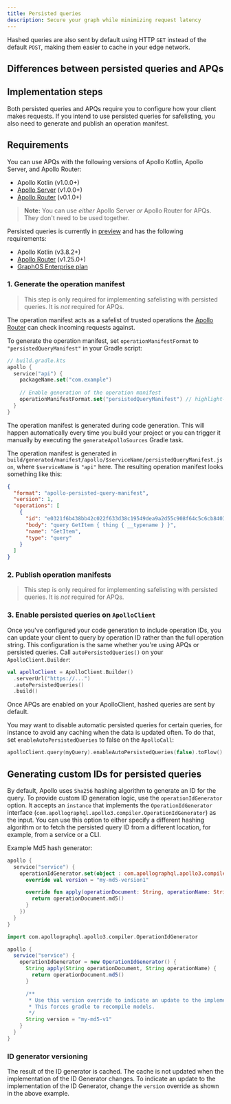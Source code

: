 ```yaml
---
title: Persisted queries 
description: Secure your graph while minimizing request latency
---
```


<ClientPQIntro />

Hashed queries are also sent by default using HTTP `GET` instead of the default `POST`, making them easier to cache in your edge network.

## Differences between persisted queries and APQs

<ClientPQDifferences />

## Implementation steps

Both persisted queries and APQs require you to configure how your client makes requests. If you intend to use persisted queries for safelisting, you also need to generate and publish an operation manifest.

<ClientPQImplementation />

## Requirements

You can use APQs with the following versions of Apollo Kotlin, Apollo Server, and Apollo Router:
- Apollo Kotlin (v1.0.0+)
- [Apollo Server](/apollo-server/) (v1.0.0+)
- [Apollo Router](/router) (v0.1.0+)

> **Note:** You can use _either_ Apollo Server _or_ Apollo Router for APQs. They don't need to be used together.

Persisted queries is currently in [preview](/resources/product-launch-stages#preview) and has the following requirements:
- Apollo Kotlin (v3.8.2+)
- [Apollo Router](/router) (v1.25.0+)
- [GraphOS Enterprise plan](/graphos/enterprise/)

### 1. Generate the operation manifest

> This step is only required for implementing safelisting with persisted queries. It is _not_ required for APQs.

The operation manifest acts as a safelist of trusted operations the [Apollo Router](/router/) can check incoming requests against. 

To generate the operation manifest, set `operationManifestFormat` to `"persistedQueryManifest"` in your Gradle script:

```kotlin
// build.gradle.kts
apollo {
  service("api") {
    packageName.set("com.example")
    
    // Enable generation of the operation manifest
    operationManifestFormat.set("persistedQueryManifest") // highlight-line 
  }
}
```

The operation manifest is generated during code generation. This will happen automatically every time you build your project or you can trigger it manually by executing the `generateApolloSources` Gradle task. 

The operation manifest is generated in `build/generated/manifest/apollo/$serviceName/persistedQueryManifest.json`, where `$serviceName` is `"api"` here. The resulting operation manifest looks something like this:

```json title="persistedQueryManifest.json"
{
  "format": "apollo-persisted-query-manifest",
  "version": 1,
  "operations": [
    {
      "id": "e0321f6b438bb42c022f633d38c19549dea9a2d55c908f64c5c6cb8403442fef",
      "body": "query GetItem { thing { __typename } }",
      "name": "GetItem",
      "type": "query"
    }
  ]
}
```

### 2. Publish operation manifests

> This step is only required for implementing safelisting with persisted queries. It is _not_ required for APQs.

<PublishPQMs />

### 3. Enable persisted queries on `ApolloClient`

Once you've configured your code generation to include operation IDs, you can update your client to query by operation ID rather than the full operation string. This configuration is the same whether you're using APQs or persisted queries. Call `autoPersistedQueries()` on your `ApolloClient.Builder`:

```kotlin
val apolloClient = ApolloClient.Builder()
  .serverUrl("https://...")
  .autoPersistedQueries()
  .build()
```

Once APQs are enabled on your ApolloClient, hashed queries are sent by default.

You may want to disable automatic persisted queries for certain queries, for instance to avoid any caching when the data is updated often. To do that, set `enableAutoPersistedQueries` to false on the `ApolloCall`:

```kotlin
apolloClient.query(myQuery).enableAutoPersistedQueries(false).toFlow()
```

## Generating custom IDs for persisted queries

By default, Apollo uses `Sha256` hashing algorithm to generate an ID for the query. To provide custom ID generation logic, use the `operationIdGenerator` option. It accepts an `instance` that implements the `OperationIdGenerator` interface (`com.apollographql.apollo3.compiler.OperationIdGenerator`) as the input. You can use this option to either specify a different hashing algorithm or to fetch the persisted query ID from a different location, for example, from a service or a CLI.

Example Md5 hash generator:

<MultiCodeBlock>

```kotlin
apollo {
  service("service") {
    operationIdGenerator.set(object : com.apollographql.apollo3.compiler.OperationIdGenerator {
      override val version = "my-md5-version1"

      override fun apply(operationDocument: String, operationName: String): String {
        return operationDocument.md5()
      }
    })
  }
}
```

```groovy
import com.apollographql.apollo3.compiler.OperationIdGenerator

apollo {
  service("service") {
    operationIdGenerator = new OperationIdGenerator() {
      String apply(String operationDocument, String operationName) {
        return operationDocument.md5()
      }

      /**
       * Use this version override to indicate an update to the implementation.
       * This forces gradle to recompile models.
       */
      String version = "my-md5-v1"
    }
  }
}
```

</MultiCodeBlock>

### ID generator versioning

The result of the ID generator is cached. The cache is not updated when the implementation of the ID Generator changes. To indicate an update to the implementation of the ID Generator, change the `version` override as shown in the above example.
